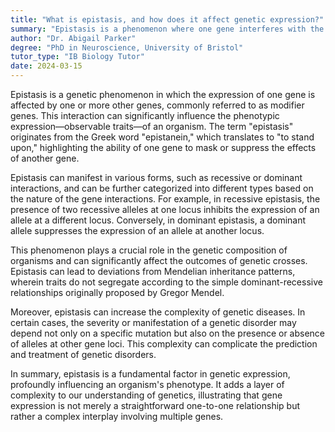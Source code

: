 ```yaml
---
title: "What is epistasis, and how does it affect genetic expression?"
summary: "Epistasis is a phenomenon where one gene interferes with the expression of another gene."
author: "Dr. Abigail Parker"
degree: "PhD in Neuroscience, University of Bristol"
tutor_type: "IB Biology Tutor"
date: 2024-03-15
---
```


Epistasis is a genetic phenomenon in which the expression of one gene is affected by one or more other genes, commonly referred to as modifier genes. This interaction can significantly influence the phenotypic expression—observable traits—of an organism. The term "epistasis" originates from the Greek word "epistanein," which translates to "to stand upon," highlighting the ability of one gene to mask or suppress the effects of another gene.

Epistasis can manifest in various forms, such as recessive or dominant interactions, and can be further categorized into different types based on the nature of the gene interactions. For example, in recessive epistasis, the presence of two recessive alleles at one locus inhibits the expression of an allele at a different locus. Conversely, in dominant epistasis, a dominant allele suppresses the expression of an allele at another locus.

This phenomenon plays a crucial role in the genetic composition of organisms and can significantly affect the outcomes of genetic crosses. Epistasis can lead to deviations from Mendelian inheritance patterns, wherein traits do not segregate according to the simple dominant-recessive relationships originally proposed by Gregor Mendel.

Moreover, epistasis can increase the complexity of genetic diseases. In certain cases, the severity or manifestation of a genetic disorder may depend not only on a specific mutation but also on the presence or absence of alleles at other gene loci. This complexity can complicate the prediction and treatment of genetic disorders.

In summary, epistasis is a fundamental factor in genetic expression, profoundly influencing an organism's phenotype. It adds a layer of complexity to our understanding of genetics, illustrating that gene expression is not merely a straightforward one-to-one relationship but rather a complex interplay involving multiple genes.
    